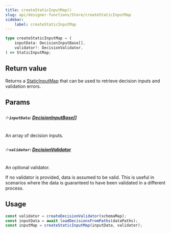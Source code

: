 ```yaml
---
title: createStaticInputMap()
slug: api/designer-functions/Store/createStaticInputMap
sidebar:
    label: createStaticInputMap
---
```


```ts
type createStaticInputMap = (
    inputData: DecisionInputBase[],
    validator?: DecisionValidator,
) => StaticInputMap;
```

## Return value

Returns a [StaticInputMap](/api/designer-functions/Types/StaticInputMap)
that can be used to retrieve decision inputs and validation errors.

## Params

##### ༶ `inputData`: [DecisionInputBase](/api/designer-decisions/Types/DecisionInputBase)[]

An array of decision inputs.

##### ༶ `validator`: [DecisionValidator](/api/designer-functions/Types/DecisionValidator)

An optional validator.

If no validator is provided, data is assumed to be valid. This is useful
in scenarios where the data is guaranteed to have been validated in a different process.

## Usage

```ts
const validator = createDecisionValidator(schemaMap);
const inputData = await loadDecisionsFromPaths(dataPaths);
const inputMap = createStaticInputMap(inputData, validator);
```

